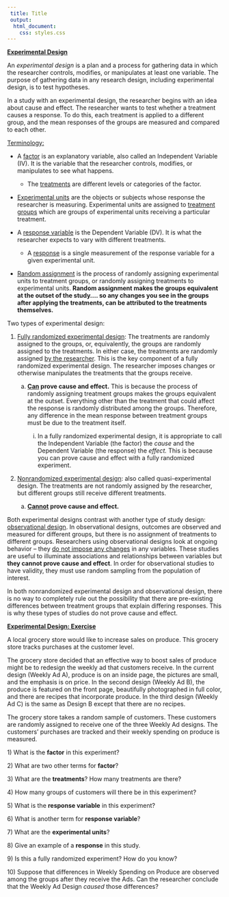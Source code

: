 ```yaml
---
 title: Title
 output:
  html_document:
    css: styles.css
---
```


**[Experimental Design]{.underline}**

An *experimental design* is a plan and a process for gathering data in
which the researcher controls, modifies, or manipulates at least one
variable. The purpose of gathering data in any research design,
including experimental design, is to test hypotheses.

In a study with an experimental design, the researcher begins with an
idea about cause and effect. The researcher wants to test whether a
treatment causes a response. To do this, each treatment is applied to a
different group, and the mean responses of the groups are measured and
compared to each other.

[Terminology:]{.underline}

-   A [factor]{.underline} is an explanatory variable, also called an
    Independent Variable (IV). It is the variable that the researcher
    controls, modifies, or manipulates to see what happens.

    -   The [treatments]{.underline} are different levels or categories
        of the factor.

-   [Experimental units]{.underline} are the objects or subjects whose
    response the researcher is measuring. Experimental units are
    assigned to [treatment groups]{.underline} which are groups of
    experimental units receiving a particular treatment.

-   A [response variable]{.underline} is the Dependent Variable (DV). It
    is what the researcher expects to vary with different treatments.

    -   A [response]{.underline} is a single measurement of the response
        variable for a given experimental unit.

-   [Random assignment]{.underline} is the process of randomly assigning
    experimental units to treatment groups, or randomly assigning
    treatments to experimental units. **Random assignment makes the
    groups equivalent at the outset of the study.... so any changes you
    see in the groups after applying the treatments, can be attributed
    to the treatments themselves.**

Two types of experimental design:

1)  [Fully randomized experimental design]{.underline}: The treatments
    are randomly assigned to the groups, or, equivalently, the groups
    are randomly assigned to the treatments. In either case, the
    treatments are randomly assigned [by the researcher]{.underline}.
    This is the key component of a fully randomized experimental design.
    The researcher imposes changes or otherwise manipulates the
    treatments that the groups receive.

    a.  **[Can]{.underline} prove cause and effect.** This is because
        the process of randomly assigning treatment groups makes the
        groups equivalent at the outset. Everything other than the
        treatment that could affect the response is randomly distributed
        among the groups. Therefore, any difference in the mean response
        between treatment groups must be due to the treatment itself.

        i.  In a fully randomized experimental design, it is appropriate
            to call the Independent Variable (the factor) the *cause*
            and the Dependent Variable (the response) the *effect.* This
            is because you can prove cause and effect with a fully
            randomized experiment.

2)  [Nonrandomized experimental design]{.underline}: also called
    quasi-experimental design. The treatments are not randomly assigned
    by the researcher, but different groups still receive different
    treatments.

    a.  **[Cannot]{.underline} prove cause and effect.**

Both experimental designs contrast with another type of study design:
[observational design]{.underline}. In observational designs, outcomes
are observed and measured for different groups, but there is no
assignment of treatments to different groups. Researchers using
observational designs look at ongoing behavior -- they [do not impose
any changes]{.underline} in any variables. These studies are useful to
illuminate associations and relationships between variables but **they
cannot prove cause and effect**. In order for observational studies to
have validity, they must use random sampling from the population of
interest.

In both nonrandomized experimental design and observational design,
there is no way to completely rule out the possibility that there are
pre-existing differences between treatment groups that explain differing
responses. This is why these types of studies do not prove cause and
effect.

**[Experimental Design: Exercise]{.underline}**

A local grocery store would like to increase sales on produce. This
grocery store tracks purchases at the customer level.

The grocery store decided that an effective way to boost sales of
produce might be to redesign the weekly ad that customers receive. In
the current design (Weekly Ad A), produce is on an inside page, the
pictures are small, and the emphasis is on price. In the second design
(Weekly Ad B), the produce is featured on the front page, beautifully
photographed in full color, and there are recipes that incorporate
produce. In the third design (Weekly Ad C) is the same as Design B
except that there are no recipes.

The grocery store takes a random sample of customers. These customers
are randomly assigned to receive one of the three Weekly Ad designs. The
customers' purchases are tracked and their weekly spending on produce is
measured.

1\) What is the **factor** in this experiment?

2\) What are two other terms for **factor**?

3\) What are the **treatments**? How many treatments are there?

4\) How many groups of customers will there be in this experiment?

5\) What is the **response variable** in this experiment?

6\) What is another term for **response variable**?

7\) What are the **experimental units**?

8\) Give an example of a **response** in this study.

9\) Is this a fully randomized experiment? How do you know?

10\) Suppose that differences in Weekly Spending on Produce are observed
among the groups after they receive the Ads. Can the researcher conclude
that the Weekly Ad Design *caused* those differences?
